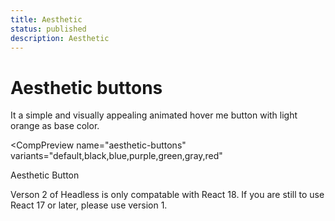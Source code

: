 ```yaml
---
title: Aesthetic
status: published
description: Aesthetic
---
```


# Aesthetic buttons

It a simple and visually appealing animated hover me button with light orange as base color.

<CompPreview
  name="aesthetic-buttons"
  variants="default,black,blue,purple,green,gray,red"
>
  Aesthetic Button
</CompPreview>

<Note>
  <span>
    Verson 2 of Headless is only compatable with React 18. If you are still to
    use React 17 or later, please use version 1.
  </span>
</Note>
